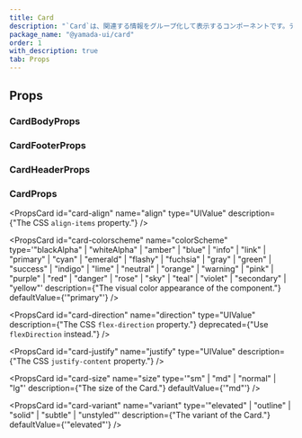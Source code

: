 ```yaml
---
title: Card
description: "`Card`は、関連する情報をグループ化して表示するコンポーネントです。デフォルトでは、`section`要素をレンダリングします。"
package_name: "@yamada-ui/card"
order: 1
with_description: true
tab: Props
---
```


## Props

### CardBodyProps

### CardFooterProps

### CardHeaderProps

### CardProps

<PropsCard
  id="card-align"
  name="align"
  type="UIValue<AlignItems>"
  description={"The CSS `align-items` property."}
/>

<PropsCard
  id="card-colorscheme"
  name="colorScheme"
  type='"blackAlpha" | "whiteAlpha" | "amber" | "blue" | "info" | "link" | "primary" | "cyan" | "emerald" | "flashy" | "fuchsia" | "gray" | "green" | "success" | "indigo" | "lime" | "neutral" | "orange" | "warning" | "pink" | "purple" | "red" | "danger" | "rose" | "sky" | "teal" | "violet" | "secondary" | "yellow"'
  description={"The visual color appearance of the component."}
  defaultValue={'"primary"'}
/>

<PropsCard
  id="card-direction"
  name="direction"
  type="UIValue<FlexDirection>"
  description={"The CSS `flex-direction` property."}
  deprecated={"Use `flexDirection` instead."}
/>

<PropsCard
  id="card-justify"
  name="justify"
  type="UIValue<JustifyContent>"
  description={"The CSS `justify-content` property."}
/>

<PropsCard
  id="card-size"
  name="size"
  type='"sm" | "md" | "normal" | "lg"'
  description={"The size of the Card."}
  defaultValue={'"md"'}
/>

<PropsCard
  id="card-variant"
  name="variant"
  type='"elevated" | "outline" | "solid" | "subtle" | "unstyled"'
  description={"The variant of the Card."}
  defaultValue={'"elevated"'}
/>
